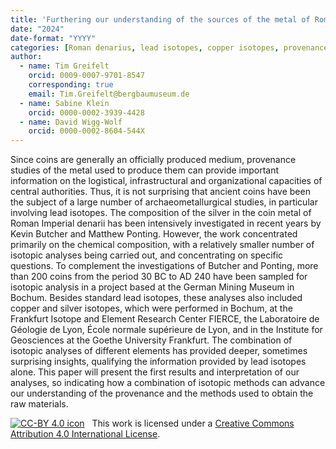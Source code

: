 ```yaml
---
title: 'Furthering our understanding of the sources of the metal of Roman denarii: A multi-isotope and elemental analysis approach'
date: "2024"
date-format: "YYYY"
categories: [Roman denarius, lead isotopes, copper isotopes, provenance]
author: 
  - name: Tim Greifelt
    orcid: 0009-0007-9701-8547
    corresponding: true
    email: Tim.Greifelt@bergbaumuseum.de
  - name: Sabine Klein
    orcid: 0000-0002-3939-4428
  - name: David Wigg-Wolf
    orcid: 0000-0002-8604-544X
---
```


Since coins are generally an officially produced medium, provenance studies of the metal used to produce them can provide important information on the logistical, infrastructural and organizational capacities of central authorities. Thus, it is not surprising that ancient coins have been the subject of a large number of archaeometallurgical studies, in particular involving lead isotopes. 
The composition of the silver in the coin metal of Roman Imperial denarii has been intensively investigated in recent years by Kevin Butcher and Matthew Ponting. However, the work concentrated primarily on the chemical composition, with a relatively smaller number of isotopic analyses being carried out, and concentrating on specific questions. 
To complement the investigations of Butcher and Ponting, more than 200 coins from the period 30 BC to AD 240 have been sampled for isotopic analysis in a project based at the German Mining Museum in Bochum. Besides standard lead isotopes, these analyses also included copper and silver isotopes, which were performed in Bochum, at the Frankfurt Isotope and Element Research Center FIERCE, the Laboratoire de Géologie de Lyon, École normale supérieure de Lyon, and in the Institute for Geosciences at the Goethe University Frankfurt. 
The combination of isotopic analyses of different elements has provided deeper, sometimes surprising insights, qualifying the information provided by lead isotopes alone. This paper will present the first results and interpretation of our analyses, so indicating how a combination of isotopic methods can advance our understanding of the provenance and the methods used to obtain the raw materials.

[![CC-BY 4.0 icon](https://i.creativecommons.org/l/by/4.0/88x31.png)](http://creativecommons.org/licenses/by/4.0/)&nbsp;&nbsp; This work is licensed under a [Creative Commons Attribution 4.0 International License](https://creativecommons.org/licenses/by/4.0/). 
